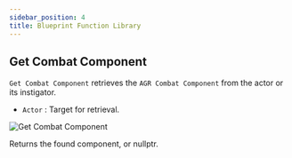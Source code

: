 ```yaml
---
sidebar_position: 4
title: Blueprint Function Library
---
```


## Get Combat Component

`Get Combat Component` retrieves the `AGR Combat Component` from
the actor or its instigator.
* `Actor` <Step text="1"/> : Target for retrieval.

![Get Combat Component](_static/img/bpfl/get-combat-component.png)

Returns the found component, or nullptr.


